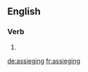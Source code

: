 ==English==

===Verb===
{{head|en|present participle}}

# {{present participle of|assiege|lang=en|nocat=1}}

[[de:assieging]]
[[fr:assieging]]